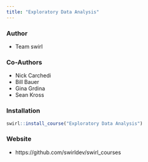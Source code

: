 ```yaml
---
title: "Exploratory Data Analysis"
---
```


### Author

- Team swirl

### Co-Authors

- Nick Carchedi
- Bill Bauer
- Gina Grdina
- Sean Kross

### Installation

```r
swirl::install_course("Exploratory Data Analysis")
```

### Website

- https://github.com/swirldev/swirl_courses
